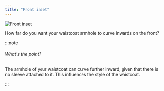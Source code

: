 ```yaml
---
title: "Front inset"
---
```


![Front inset](frontinset.svg)

How far do you want your waistcoat armhole to curve inwards on the front?

:::note


###### What's the point?

The armhole of your waistcoat can curve further inward, given that there is no sleeve attached to it.
This influences the style of the waistcoat.

:::




